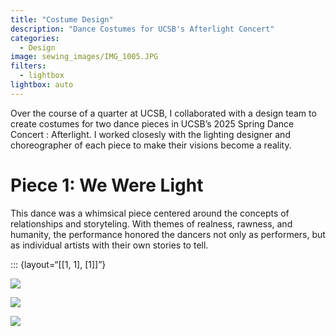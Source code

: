 ```yaml
---
title: "Costume Design"
description: "Dance Costumes for UCSB's Afterlight Concert"
categories:
  - Design
image: sewing_images/IMG_1005.JPG
filters: 
  - lightbox
lightbox: auto
---
```

Over the course of a quarter at UCSB, I collaborated with a design team to create costumes for two dance pieces in UCSB's 2025 Spring Dance Concert : Afterlight. I worked closesly with the lighting designer and choreographer of each piece to make their visions become a reality. 

# Piece 1: We Were Light

This dance was a whimsical piece centered around the concepts of relationships and storyteling. With themes of realness, rawness, and humanity, the performance honored the dancers not only as performers, but as individual artists with their own stories to tell.

::: {layout="[[1, 1], [1]]"}

![](sewing_images/spring-135.JPG){group="first"}

![](sewing_images/IMG_1053.JPG){group="first"}

![](sewing_images/spring-100.JPG){group="first"}







